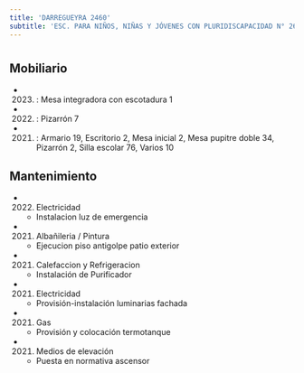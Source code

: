 ```yaml
---
title: 'DARREGUEYRA 2460'
subtitle: 'ESC. PARA NIÑOS, NIÑAS Y JÓVENES CON PLURIDISCAPACIDAD N° 26 DR. JORGE GARBER'
---
```


#


## Mobiliario

*  (2023) : Mesa integradora con escotadura 1 

*  (2022) : Pizarrón 7 

*  (2021) : Armario 19, Escritorio 2, Mesa inicial 2, Mesa pupitre doble 34, Pizarrón 2, Silla escolar 76, Varios 10 





## Mantenimiento

*  (2022) Electricidad 
    + Instalacion luz de emergencia

*  (2021) Albañileria / Pintura 
    + Ejecucion piso antigolpe patio exterior

*  (2021) Calefaccion y Refrigeracion 
    + Instalación de Purificador

*  (2021) Electricidad 
    + Provisión-instalación luminarias fachada

*  (2021) Gas 
    + Provisión y colocación termotanque

*  (2021) Medios de elevación 
    + Puesta en normativa ascensor



